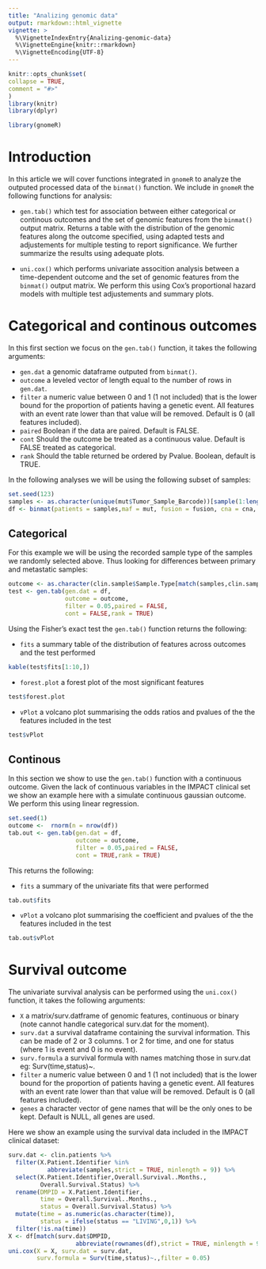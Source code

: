 ```yaml
---
title: "Analizing genomic data"
output: rmarkdown::html_vignette
vignette: >
  %\VignetteIndexEntry{Analizing-genomic-data}
  %\VignetteEngine{knitr::rmarkdown}
  %\VignetteEncoding{UTF-8}
---
```

  
```r
knitr::opts_chunk$set(
collapse = TRUE,
comment = "#>"
)
library(knitr)
library(dplyr)
```

```r
library(gnomeR)
```

# Introduction 

In this article we will cover functions integrated in `gnomeR` to analyze the outputed processed data of the `binmat()` function. We include in `gnomeR` the following functions for analysis:

- `gen.tab()` which test for association between either categorical or continous outcomes and the set of genomic features from the `binmat()` output matrix. Returns a table with the distribution of the genomic features along the outcome specified, using adapted tests and adjustements for multiple testing to report significance. We further summarize the results using adequate plots.

- `uni.cox()` which performs univariate assocition analysis between a time-dependent outcome and the set of genomic features from the `binmat()` output matrix. We perform this using Cox's proportional hazard models with multiple test adjustements and summary plots.

# Categorical and continous outcomes

In this first section we focus on the `gen.tab()` function, it takes the following arguments:

- `gen.dat` a genomic dataframe outputed from `binmat()`.
- `outcome` a leveled vector of length equal to the number of rows in `gen.dat`.
- `filter` a numeric value between 0 and 1 (1 not included) that is the lower bound for the proportion of patients having a genetic event. All features with an event rate lower than that value will be removed. Default is 0 (all features included).
- `paired` Boolean if the data are paired. Default is FALSE.
- `cont` Should the outcome be treated as a continuous value. Default is FALSE treated as categorical.
- `rank` Should the table returned be ordered by Pvalue. Boolean, default is TRUE.

In the following analyses we will be using the following subset of samples:

```r
set.seed(123)
samples <- as.character(unique(mut$Tumor_Sample_Barcode))[sample(1:length(unique(mut$Tumor_Sample_Barcode)), 100, replace=FALSE)]
df <- binmat(patients = samples,maf = mut, fusion = fusion, cna = cna, cna.binary = FALSE)
```

## Categorical

For this example we will be using the recorded sample type of the samples we randomly selected above. Thus looking for differences between primary and metastatic samples:

```r
outcome <- as.character(clin.sample$Sample.Type[match(samples,clin.sample$Sample.Identifier)])
test <- gen.tab(gen.dat = df,
                outcome = outcome,
                filter = 0.05,paired = FALSE,
                cont = FALSE,rank = TRUE)
```

Using the Fisher's exact test the `gen.tab()` function returns the following:

- `fits` a summary table of the distribution of features across outcomes and the test performed

```r
kable(test$fits[1:10,])
```

- `forest.plot` a forest plot of the most significant features

```r
test$forest.plot
```

- `vPlot` a volcano plot summarising the odds ratios and pvalues of the the features included in the test

```r
test$vPlot
```


## Continous 

In this section we show to use the `gen.tab()` function with a continuous outcome. Given the lack of continuous variables in the IMPACT clinical set we show an example here with a simulate continuous gaussian outcome. We perform this using linear regression.

```r
set.seed(1)
outcome <-  rnorm(n = nrow(df))
tab.out <- gen.tab(gen.dat = df,
                   outcome = outcome,
                   filter = 0.05,paired = FALSE,
                   cont = TRUE,rank = TRUE)
```

This returns the following:

- `fits` a summary of the univariate fits that were performed

```r
tab.out$fits
```

- `vPlot` a volcano plot summarising the coefficient and pvalues of the the features included in the test

```r
tab.out$vPlot
```

# Survival outcome

The univariate survival analysis can be performed using the `uni.cox()` function, it takes the following arguments:

- `X` a matrix/surv.datframe of genomic features, continuous or binary (note cannot handle categorical surv.dat for the moment).
- `surv.dat` a survival dataframe containing the survival information. This can be made of 2 or 3 columns. 1 or 2 for time, and one for status (where 1 is event and 0 is no event).
- `surv.formula` a survival formula with names matching those in surv.dat eg: Surv(time,status)~.
- `filter` a numeric value between 0 and 1 (1 not included) that is the lower bound for the proportion of patients having a genetic event. All features with an event rate lower than that value will be removed. Default is 0 (all features included).
- `genes` a character vector of gene names that will be the only ones to be kept. Default is NULL, all genes are used.

Here we show an example using the survival data included in the IMPACT clinical dataset:

```r
surv.dat <- clin.patients %>%
  filter(X.Patient.Identifier %in%
           abbreviate(samples,strict = TRUE, minlength = 9)) %>%
  select(X.Patient.Identifier,Overall.Survival..Months.,
         Overall.Survival.Status) %>%
  rename(DMPID = X.Patient.Identifier,
         time = Overall.Survival..Months.,
         status = Overall.Survival.Status) %>%
  mutate(time = as.numeric(as.character(time)),
         status = ifelse(status == "LIVING",0,1)) %>%
  filter(!is.na(time))
X <- df[match(surv.dat$DMPID,
                   abbreviate(rownames(df),strict = TRUE, minlength = 9)),]
uni.cox(X = X, surv.dat = surv.dat, 
        surv.formula = Surv(time,status)~.,filter = 0.05)
```

